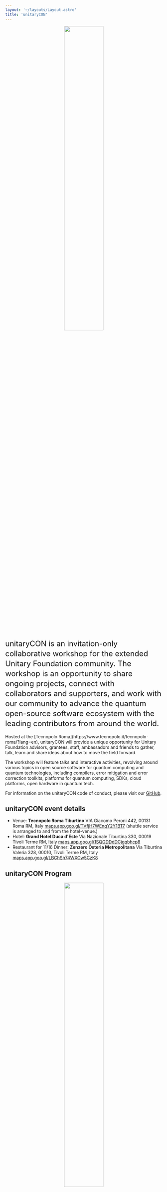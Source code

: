 ```yaml
---
layout: '~/layouts/Layout.astro'
title: 'unitaryCON'
---
```


<p align="center">
  <img src="/images/unitaryCON_2023.png" style="width: 50%" />
</p>

<div style='font-size: 1.5rem; line-height: 2rem;'>
unitaryCON is an invitation-only collaborative workshop for the extended Unitary Foundation community. The workshop is an opportunity to share ongoing projects, connect with collaborators and supporters, and work with our community to advance the quantum open-source software ecosystem with the leading contributors from around the world.
</div>
<br/>

<div>
Hosted at the [Tecnopolo Roma](https://www.tecnopolo.it/tecnopolo-roma/?lang=en), unitaryCON will provide a unique opportunity for Unitary Foundation advisors, grantees, staff, ambassadors and friends to gather, talk, learn and share ideas about how to move the field forward.

The workshop will feature talks and interactive activities, revolving around various topics in open source software for quantum computing and quantum technologies, including compilers, error mitigation and error correction toolkits, platforms for quantum computing, SDKs, cloud platforms, open hardware in quantum tech.

For information on the unitaryCON code of conduct, please visit our [GitHub](https://github.com/unitaryfund/unitary.foundation/blob/master/CODE_OF_CONDUCT.md).

## unitaryCON event details
- Venue: **Tecnopolo Roma Tiburtino** 
VIA Giacomo Peroni 442, 
00131 Roma RM, Italy
[maps.app.goo.gl/TVfjH7WEnqY2Y1BT7](https://maps.app.goo.gl/TVfjH7WEnqY2Y1BT7)
(shuttle service is arranged to and from the hotel-venue.)
- Hotel: **Grand Hotel Duca d'Este**
Via Nazionale Tiburtina 330, 
00019 Tivoli Terme RM, Italy
[maps.app.goo.gl/1SQGDDdDCjgqbhcp8](https://maps.app.goo.gl/1SQGDDdDCjgqbhcp8)
- Restaurant for 11/16 Dinner: **Zenzero Osteria Metropolitana**
Via Tiburtina Valeria 328, 
00010, Tivoli Terme RM, Italy
[maps.app.goo.gl/LBChSh74WXCw5CzK8](https://maps.app.goo.gl/LBChSh74WXCw5CzK8)

## unitaryCON Program

<p align="center">
  <img src="/images/unitaryCON_2023_program.png" style="width: 50%" />
</p>
You can find the full **workshop agenda, including abstracts, [here (PDF)](https://unitary.foundation/assets/unitaryCON_Program.pdf)**.

### unitaryCON Talks
<p>
- *Wed Nov 15, 2023*
  - **Nathan Shammah**, Unitary Foundation, ["Welcome Unitary Foundation!”](https://docs.google.com/presentation/d/18Oltr8GN0V1IEmNcATzn1LoHHNQgazcHWZm-UWH7mgY/edit?usp=sharing)
  - **Peter Groszkowski**, Oak Ridge National Lab, “Simulating superconducting circuits with scqubits”
  - **Jordan Sullivan**, AWS, [“Amazon Braket... and its familiars”](https://docs.google.com/presentation/d/1Kn3KeV2sXscnVTIUdH7o1ox0LlOJio9oms3K1d_DyZo/edit?usp=sharing)
</p>

<p>
- *Thu Nov 16, 2023*
  - **Luciano Bello**, IBM Quantum, “Qiskit: Transformative impact on quantum research and community development”
  - **Nathan Killoran**, Xanadu, [“PennyLane & Catalyst: envisioning the future of quantum software”](https://docs.google.com/presentation/d/119Bar2r3FMTkI7dMnyF8b4T_8kOpRDB6fN-A_UNGN6Q/edit?usp=sharing)
  - **Matt Lourens**, Stellenbosch University, [“Hierarchical quantum circuit representations”](https://matt-lourens.github.io/talk_2023_hierarqcal/)
</p>

<p>
- *Fri Nov 17, 2023*
  - **Xiuzhe (Roger) Luo**, Perimeter Institute, [“The Julia programming language in the quantum community”](https://github.com/Roger-luo/talk/blob/main/2023/nov/unitarycon_2023_nov.pdf)
  - **Eduardo Maschio**, PASQAL, “Qadence: a differentiable interface for digital-analog programs” 
</p>

### Attendee List
- Rochisha Agarwal
- Luciano Bello
- Aleksandr Berezutskii
- Ben Castanon
- Spencer Churchill
- Liz Durst
- Kallie Ferguson
- Nick Gardner
- Peter Groszkowski
- Nathan Killoran
- Farrokh Labib
- Matt Lourens
- Xiuzhe (Roger) Luo
- Alberto Maldonado Romo
- Andrea Mari
- Eduardo Henrique Matos Maschio
- Alejandro Montanez-Barrera
- Alexandru Paler
- Nathan Shammah
- Nate Stemen
- Jordan Sullivan
- Misty Wahl
- Will Zeng

### Discord Channel
You can stay up to date with the information on unitaryCON on the [unitarycon channel](https://discord.gg/SuPfydWg) on the Unitary Foundation Discord. 

### Code of Conduct
All participants must adhere to Unitary Foundation's Community [Code of Conduct](https://github.com/unitaryfund/unitary.foundation/blob/master/CODE_OF_CONDUCT.md). 



</div>

